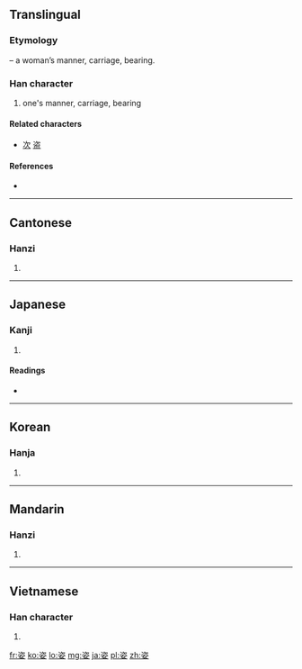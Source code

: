 ==Translingual==
===Etymology===
{{Han compound|次|女|t2=woman|ls=psc|c1=p|c2=s}} – a woman’s manner, carriage, bearing.

===Han character===
{{Han char|rn=38|rad=女|as=06|sn=9|four=3740<sub>4</sub>|canj=戈人女 (IOV), 一人女 (MOV)|ids=⿱[[次]][[女]]}}

# one's manner, carriage, bearing

====Related characters====
* [[次]] [[盗]]

====References====
* {{Han ref|kx=0261.220|dkj=06257|dj=0527.250|hdz=21047.060|uh=59FF|ud=23039|bh=ABBA|bd=43962}}

----

==Cantonese==

===Hanzi===
{{yue-hanzi|jyut=|y=ji1}}

# {{defn|lang=yue|sort=女06}}

----

==Japanese==

===Kanji===
{{ja-kanji|grade=6|rs=女06}}

# {{defn|lang=ja|sort=女06}}

====Readings====
* {{ja-readings|on=[[し]] (shi)|kun=[[すがた]] (sugata)}}

----

==Korean==

===Hanja===
{{ko-hanja|hangeul=자|rv=ja|mr=cha}}

# {{defn|lang=ko|sort=女06}}

----

==Mandarin==

===Hanzi===
{{cmn-hanzi|pin=[[zī]] ([[zi1]])|wg=tzu<sup>1</sup>}}

# {{defn|lang=cmn|sort=女06}}

----

==Vietnamese==

===Han character===
{{vi-hantu|[[tư]]|rs=女06}}

# {{defn|lang=vi|sort=女06}}

[[fr:姿]]
[[ko:姿]]
[[lo:姿]]
[[mg:姿]]
[[ja:姿]]
[[pl:姿]]
[[zh:姿]]